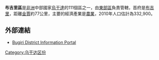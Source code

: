 {{Infobox settlement
|name=布吉里區
|settlement_type=
|native_name    =
|nickname       = 
|image_skyline  =
|image_size     = 
|image_caption  =
|image_flag         = 
|image_seal         =
|image_map          = Bugiri District Uganda.png
|map_caption        = 在烏干達的位置
|coordinates = {{Coord|00|33|N|33|45|E|region:UG_type:adm1st|display=it}}
|subdivision_type1   = 國家
|subdivision_name1   = {{flag|Uganda}}
|subdivision_type2   = 地理區
|subdivision_name2   = [[東部區_(烏干達)|東部區]]

|seat = [[布吉里|布吉里]]

|leader_title       =
|leader_name        =
|established_title  =
|established_date   = 

|area_total_km2         =  
|area_land_km2          = 
|area_water_km2         = 
|population_as_of   = 2010年估計
|population_note    = 
|population_total   = 332900
|population_metro   = 
|population_density_km2 =
|timezone           =[[東非時間|東非時間]]
|utc_offset         = +3
|timezone_DST       = 
|utc_offset_DST     = 

|elevation_m          = 
|blank_name             =
|blank_info             =
|website            = [https://web.archive.org/web/20090624080447/http://bugiri.go.ug/]
|footnotes          = 
}}

'''布吉里區'''是[[非洲|非洲]]中部國家[[烏干達|烏干達]]的111個區之一，由[[東部區_(烏干達)|東部區]]負責管轄，首府是[[布吉里|布吉里]]，距離[[金賈|金賈]]約77公里，主要的經濟產業是[[農業|農業]]，2010年人口估計為332,900。

==外部連結==
*[https://web.archive.org/web/20090624080447/http://bugiri.go.ug/ Bugiri District Information Portal]

[[Category:乌干达区份|Category:乌干达区份]]